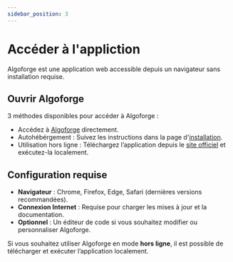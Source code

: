 ```yaml
---
sidebar_position: 3
---
```


# Accéder à l'appliction

Algoforge est une application web accessible depuis un navigateur sans installation requise.

## Ouvrir Algoforge

3 méthodes disponibles pour accéder à Algoforge :

- Accédez à [Algoforge](https://algoforge.fr) directement.
- Autohébérgement : Suivez les instructions dans la page d'[installation](/docs/tutorial/self-host/install/).
- Utilisation hors ligne : Téléchargez l’application depuis le [site officiel](/) et exécutez-la localement.

## Configuration requise

- **Navigateur** : Chrome, Firefox, Edge, Safari (dernières versions recommandées).
- **Connexion Internet** : Requise pour charger les mises à jour et la documentation.
- **Optionnel** : Un éditeur de code si vous souhaitez modifier ou personnaliser Algoforge.

Si vous souhaitez utiliser Algoforge en mode **hors ligne**, il est possible de télécharger et exécuter l’application localement.
